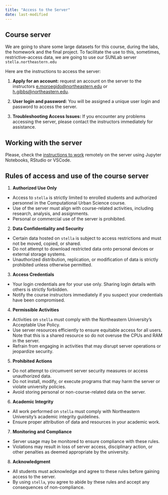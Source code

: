 ```yaml
---
title: "Access to the Server"
date: last-modified
---
```


## Course server

We are going to share some large datasets for this course, during the labs, the homework and the final project. To facilitate the use to this, sometimes, restrictive-access data, we are going to use our SUNLab server `stella.northeastern.edu`

Here are the instructions to access the server:

1.  **Apply for an account:** request an account on the server to the instructors [e.moroegido\@northeastern.edu](mailto:e.moroegido@northeastern.edu) or [h.gibbs\@northeastern.edu](mailto:h.gibbs@northeastern.edu).

2.  **User login and password:** You will be assigned a unique user login and password to access the server.

3.  **Troubleshooting Access Issues:** If you encounter any problems accessing the server, please contact the instructors immediately for assistance.

## Working with the server

Please, check the [instructions to work](computing-working.qmd) remotely on the server using Jupyter Notebooks, RStudio or VSCode.

## Rules of access and use of the course server

1.  **Authorized Use Only**

-   Access to `stella` is strictly limited to enrolled students and authorized personnel in the Computational Urban Science course.
-   Use of the server must align with course-related activities, including research, analysis, and assignments.
-   Personal or commercial use of the server is prohibited.

2.  **Data Confidentiality and Security**

-   Certain data hosted on `stella` is subject to access restrictions and must not be moved, copied, or shared.
-   Do not attempt to download restricted data onto personal devices or external storage systems.
-   Unauthorized distribution, replication, or modification of data is strictly prohibited unless otherwise permitted.

3.  **Access Credentials**

-   Your login credentials are for your use only. Sharing login details with others is strictly forbidden.
-   Notify the course instructors immediately if you suspect your credentials have been compromised.

4.  **Permissible Activities**

-   Activities on `stella` must comply with the Northeastern University’s Acceptable Use Policy.
-   Use server resources efficiently to ensure equitable access for all users. Note that this is a shared resource so do not overuse the CPUs and RAM in the server.
-   Refrain from engaging in activities that may disrupt server operations or jeopardize security.

5.  **Prohibited Actions**

-   Do not attempt to circumvent server security measures or access unauthorized data.
-   Do not install, modify, or execute programs that may harm the server or violate university policies.
-   Avoid storing personal or non-course-related data on the server.

6.  **Academic Integrity**

-   All work performed on `stella` must comply with Northeastern University’s academic integrity guidelines.
-   Ensure proper attribution of data and resources in your academic work.

7.  **Monitoring and Compliance**

-   Server usage may be monitored to ensure compliance with these rules.
-   Violations may result in loss of server access, disciplinary action, or other penalties as deemed appropriate by the university.

8.  **Acknowledgment**

-   All students must acknowledge and agree to these rules before gaining access to the server.
-   By using `stella`, you agree to abide by these rules and accept any consequences of non-compliance.
